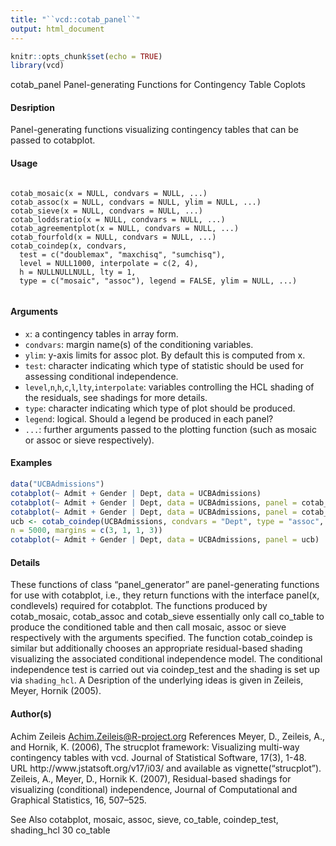 ```yaml
---
title: "``vcd::cotab_panel``"
output: html_document
---
```

```r
knitr::opts_chunk$set(echo = TRUE)
library(vcd)
```

cotab_panel Panel-generating Functions for Contingency Table Coplots

#### Desription

Panel-generating functions visualizing contingency tables that can be passed to cotabplot.

#### Usage
<pre><code>
cotab_mosaic(x = NULL, condvars = NULL, ...)
cotab_assoc(x = NULL, condvars = NULL, ylim = NULL, ...)
cotab_sieve(x = NULL, condvars = NULL, ...)
cotab_loddsratio(x = NULL, condvars = NULL, ...)
cotab_agreementplot(x = NULL, condvars = NULL, ...)
cotab_fourfold(x = NULL, condvars = NULL, ...)
cotab_coindep(x, condvars,
  test = c("doublemax", "maxchisq", "sumchisq"),
  level = NULL1000, interpolate = c(2, 4),
  h = NULLNULLNULL, lty = 1,
  type = c("mosaic", "assoc"), legend = FALSE, ylim = NULL, ...)

</code></pre>
#### Arguments

* ``x``: a contingency tables in array form.
* ``condvars``: margin name(s) of the conditioning variables.
* ``ylim``: y-axis limits for assoc plot. By default this is computed from x.
* ``test``: character indicating which type of statistic should be used for assessing conditional independence.
* ``level``,``n``,``h``,``c``,``l``,``lty``,``interpolate``: variables controlling the HCL shading of the residuals, see shadings for more details.
* ``type``: character indicating which type of plot should be produced.
* ``legend``: logical. Should a legend be produced in each panel?
* ``...``: further arguments passed to the plotting function (such as mosaic or assoc or sieve respectively).

#### Examples
```r

data("UCBAdmissions")
cotabplot(~ Admit + Gender | Dept, data = UCBAdmissions)
cotabplot(~ Admit + Gender | Dept, data = UCBAdmissions, panel = cotab_assoc)
cotabplot(~ Admit + Gender | Dept, data = UCBAdmissions, panel = cotab_fourfold)
ucb <- cotab_coindep(UCBAdmissions, condvars = "Dept", type = "assoc",
n = 5000, margins = c(3, 1, 1, 3))
cotabplot(~ Admit + Gender | Dept, data = UCBAdmissions, panel = ucb)
```

#### Details
These functions of class "panel_generator" are panel-generating functions for use with cotabplot,
i.e., they return functions with the interface
panel(x, condlevels)
required for cotabplot. The functions produced by cotab_mosaic, cotab_assoc and cotab_sieve essentially only call co_table to produce the conditioned table and then call mosaic, assoc or sieve respectively with the arguments  specified.
The function cotab_coindep is similar but additionally chooses an appropriate residual-based shading visualizing the associated conditional independence model. The conditional independence test is carried out via coindep_test and the shading is set up via ``shading_hcl``.
A Desription
 of the underlying ideas is given in Zeileis, Meyer, Hornik (2005).

#### Author(s)
Achim Zeileis <Achim.Zeileis@R-project.org>
References
Meyer, D., Zeileis, A., and Hornik, K. (2006), The strucplot framework: Visualizing multi-way contingency
tables with vcd. Journal of Statistical Software, 17(3), 1-48. URL http://www.jstatsoft.org/v17/i03/
and available as vignette("strucplot").
Zeileis, A., Meyer, D., Hornik K. (2007), Residual-based shadings for visualizing (conditional)
independence, Journal of Computational and Graphical Statistics, 16, 507–525.

See Also
cotabplot, mosaic, assoc, sieve, co_table, coindep_test, shading_hcl
30 co_table
